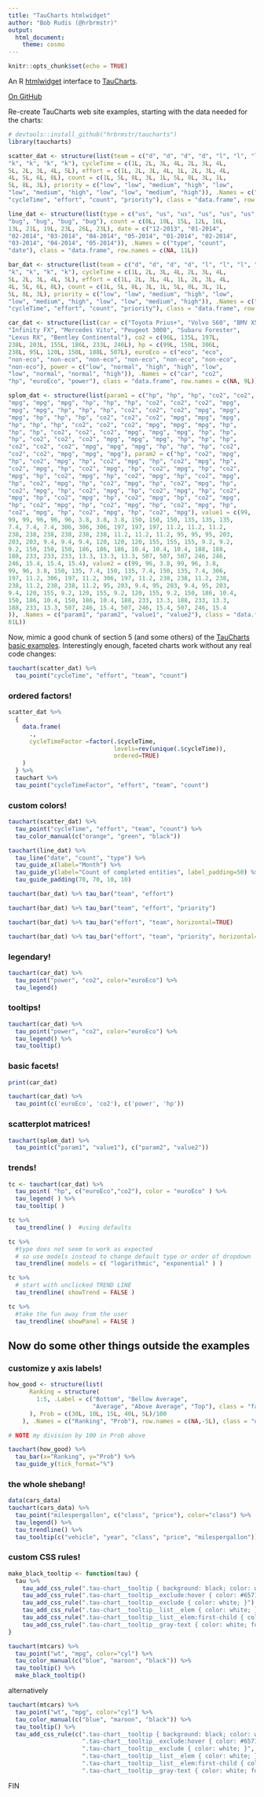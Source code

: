 ```yaml
---
title: "TauCharts htmlwidget"
author: "Bob Rudis (@hrbrmstr)"
output:
  html_document:
    theme: cosmo
---
```


```r
knitr::opts_chunk$set(echo = TRUE)
```

An R [htmlwidget](http://htmlwidgets.org/) interface to [TauCharts](http://www.taucharts.com/).

[On GitHub](http://github.com/hrbrmstr/taucharts)

Re-create TauCharts web site examples, starting with the data needed for the charts:

```r
# devtools::install_github("hrbrmstr/taucharts")
library(taucharts)

scatter_dat <- structure(list(team = c("d", "d", "d", "d", "l", "l", "l", "l",
"k", "k", "k", "k"), cycleTime = c(1L, 2L, 3L, 4L, 2L, 3L, 4L,
5L, 2L, 3L, 4L, 5L), effort = c(1L, 2L, 3L, 4L, 1L, 2L, 3L, 4L,
4L, 5L, 6L, 8L), count = c(1L, 5L, 8L, 3L, 1L, 5L, 8L, 3L, 1L,
5L, 8L, 3L), priority = c("low", "low", "medium", "high", "low",
"low", "medium", "high", "low", "low", "medium", "high")), .Names = c("team",
"cycleTime", "effort", "count", "priority"), class = "data.frame", row.names = c(NA, 12L))

line_dat <- structure(list(type = c("us", "us", "us", "us", "us", "us", "bug",
"bug", "bug", "bug", "bug"), count = c(0L, 10L, 15L, 12L, 16L,
13L, 21L, 19L, 23L, 26L, 23L), date = c("12-2013", "01-2014",
"02-2014", "03-2014", "04-2014", "05-2014", "01-2014", "02-2014",
"03-2014", "04-2014", "05-2014")), .Names = c("type", "count",
"date"), class = "data.frame", row.names = c(NA, 11L))

bar_dat <- structure(list(team = c("d", "d", "d", "d", "l", "l", "l", "l",
"k", "k", "k", "k"), cycleTime = c(1L, 2L, 3L, 4L, 2L, 3L, 4L,
5L, 2L, 3L, 4L, 5L), effort = c(1L, 2L, 3L, 4L, 1L, 2L, 3L, 4L,
4L, 5L, 6L, 8L), count = c(1L, 5L, 8L, 3L, 1L, 5L, 8L, 3L, 1L,
5L, 8L, 3L), priority = c("low", "low", "medium", "high", "low",
"low", "medium", "high", "low", "low", "medium", "high")), .Names = c("team",
"cycleTime", "effort", "count", "priority"), class = "data.frame", row.names = c(NA, 12L))

car_dat <- structure(list(car = c("Toyota Prius+", "Volvo S60", "BMV X5",
"Infinity FX", "Mercedes Vito", "Peugeot 3008", "Subaru Forester",
"Lexus RX", "Bentley Continental"), co2 = c(96L, 135L, 197L,
238L, 203L, 155L, 186L, 233L, 246L), hp = c(99L, 150L, 306L,
238L, 95L, 120L, 150L, 188L, 507L), euroEco = c("eco", "eco",
"non-eco", "non-eco", "non-eco", "non-eco", "non-eco", "non-eco",
"non-eco"), power = c("low", "normal", "high", "high", "low",
"low", "normal", "normal", "high")), .Names = c("car", "co2",
"hp", "euroEco", "power"), class = "data.frame", row.names = c(NA, 9L))

splom_dat <- structure(list(param1 = c("hp", "hp", "hp", "co2", "co2", "co2",
"mpg", "mpg", "mpg", "hp", "hp", "hp", "co2", "co2", "co2", "mpg",
"mpg", "mpg", "hp", "hp", "hp", "co2", "co2", "co2", "mpg", "mpg",
"mpg", "hp", "hp", "hp", "co2", "co2", "co2", "mpg", "mpg", "mpg",
"hp", "hp", "hp", "co2", "co2", "co2", "mpg", "mpg", "mpg", "hp",
"hp", "hp", "co2", "co2", "co2", "mpg", "mpg", "mpg", "hp", "hp",
"hp", "co2", "co2", "co2", "mpg", "mpg", "mpg", "hp", "hp", "hp",
"co2", "co2", "co2", "mpg", "mpg", "mpg", "hp", "hp", "hp", "co2",
"co2", "co2", "mpg", "mpg", "mpg"), param2 = c("hp", "co2", "mpg",
"hp", "co2", "mpg", "hp", "co2", "mpg", "hp", "co2", "mpg", "hp",
"co2", "mpg", "hp", "co2", "mpg", "hp", "co2", "mpg", "hp", "co2",
"mpg", "hp", "co2", "mpg", "hp", "co2", "mpg", "hp", "co2", "mpg",
"hp", "co2", "mpg", "hp", "co2", "mpg", "hp", "co2", "mpg", "hp",
"co2", "mpg", "hp", "co2", "mpg", "hp", "co2", "mpg", "hp", "co2",
"mpg", "hp", "co2", "mpg", "hp", "co2", "mpg", "hp", "co2", "mpg",
"hp", "co2", "mpg", "hp", "co2", "mpg", "hp", "co2", "mpg", "hp",
"co2", "mpg", "hp", "co2", "mpg", "hp", "co2", "mpg"), value1 = c(99,
99, 99, 96, 96, 96, 3.8, 3.8, 3.8, 150, 150, 150, 135, 135, 135,
7.4, 7.4, 7.4, 306, 306, 306, 197, 197, 197, 11.2, 11.2, 11.2,
238, 238, 238, 238, 238, 238, 11.2, 11.2, 11.2, 95, 95, 95, 203,
203, 203, 9.4, 9.4, 9.4, 120, 120, 120, 155, 155, 155, 9.2, 9.2,
9.2, 150, 150, 150, 186, 186, 186, 10.4, 10.4, 10.4, 188, 188,
188, 233, 233, 233, 13.3, 13.3, 13.3, 507, 507, 507, 246, 246,
246, 15.4, 15.4, 15.4), value2 = c(99, 96, 3.8, 99, 96, 3.8,
99, 96, 3.8, 150, 135, 7.4, 150, 135, 7.4, 150, 135, 7.4, 306,
197, 11.2, 306, 197, 11.2, 306, 197, 11.2, 238, 238, 11.2, 238,
238, 11.2, 238, 238, 11.2, 95, 203, 9.4, 95, 203, 9.4, 95, 203,
9.4, 120, 155, 9.2, 120, 155, 9.2, 120, 155, 9.2, 150, 186, 10.4,
150, 186, 10.4, 150, 186, 10.4, 188, 233, 13.3, 188, 233, 13.3,
188, 233, 13.3, 507, 246, 15.4, 507, 246, 15.4, 507, 246, 15.4
)), .Names = c("param1", "param2", "value1", "value2"), class = "data.frame", row.names = c(NA,
81L))
```

Now, mimic a good chunk of section 5 (and some others) of the [TauCharts basic examples](http://api.taucharts.com/basic/index.html). Interestingly enough, faceted charts work without any real code changes:

```r
tauchart(scatter_dat) %>%
  tau_point("cycleTime", "effort", "team", "count")
```

### ordered factors!

```r
scatter_dat %>%
  {
    data.frame(
      .,
      cycleTimeFactor =factor(.$cycleTime,
                              levels=rev(unique(.$cycleTime)),
                              ordered=TRUE)
    )
  } %>%
  tauchart %>%
  tau_point("cycleTimeFactor", "effort", "team", "count")
```

### custom colors!

```r
tauchart(scatter_dat) %>%
  tau_point("cycleTime", "effort", "team", "count") %>%
  tau_color_manual(c("orange", "green", "black"))

tauchart(line_dat) %>%
  tau_line("date", "count", "type") %>%
  tau_guide_x(label="Month") %>%
  tau_guide_y(label="Count of completed entities", label_padding=50) %>%
  tau_guide_padding(70, 70, 10, 10)

tauchart(bar_dat) %>% tau_bar("team", "effort")

tauchart(bar_dat) %>% tau_bar("team", "effort", "priority")

tauchart(bar_dat) %>% tau_bar("effort", "team", horizontal=TRUE)

tauchart(bar_dat) %>% tau_bar("effort", "team", "priority", horizontal=TRUE)
```

### legendary!

```r
tauchart(car_dat) %>%
  tau_point("power", "co2", color="euroEco") %>%
  tau_legend()
```

### tooltips!

```r
tauchart(car_dat) %>%
  tau_point("power", "co2", color="euroEco") %>%
  tau_legend() %>%
  tau_tooltip()
```

### basic facets!

```r
print(car_dat)

tauchart(car_dat) %>%
  tau_point(c('euroEco', 'co2'), c('power', 'hp'))
```

### scatterplot matrices!

```r
tauchart(splom_dat) %>%
  tau_point(c("param1", "value1"), c("param2", "value2"))
```

### trends!

```r
tc <- tauchart(car_dat) %>%
  tau_point( "hp", c("euroEco","co2"), color = "euroEco" ) %>%
  tau_legend( ) %>%
  tau_tooltip( )

tc %>%
  tau_trendline( )  #using defaults

tc %>%
  #type does not seem to work as expected
  # so use models instead to change default type or order of dropdown
  tau_trendline( models = c( "logarithmic", "exponential" ) )

tc %>%
  # start with unclicked TREND LINE
  tau_trendline( showTrend = FALSE )

tc %>%
  #take the fun away from the user
  tau_trendline( showPanel = FALSE )
```

## Now do some other things outside the examples

### customize y axis labels!

```r
how_good <- structure(list(
      Ranking = structure(
        1:5, .Label = c("Bottom", "Bellow Average",
                        "Average", "Above Average", "Top"), class = "factor"
      ), Prob = c(30L, 10L, 15L, 40L, 5L)/100
    ), .Names = c("Ranking", "Prob"), row.names = c(NA,-5L), class = "data.frame")

# NOTE my division by 100 in Prob above

tauchart(how_good) %>%
  tau_bar(x="Ranking", y="Prob") %>%
  tau_guide_y(tick_format="%")
```

### the whole shebang!

```r
data(cars_data)
tauchart(cars_data) %>%
  tau_point("milespergallon", c("class", "price"), color="class") %>%
  tau_legend() %>%
  tau_trendline() %>%
  tau_tooltip(c("vehicle", "year", "class", "price", "milespergallon"))
```

### custom CSS rules!

```r
make_black_tooltip <- function(tau) {
  tau %>%
    tau_add_css_rule(".tau-chart__tooltip { background: black; color: white; }") %>%
    tau_add_css_rule(".tau-chart__tooltip__exclude:hover { color: #65717f; background: linear-gradient(to right, rgba(255, 255, 255, 0) 100%, rgba(235, 238, 241, 0.9) 0%); }") %>%
    tau_add_css_rule(".tau-chart__tooltip__exclude { color: white; }") %>%
    tau_add_css_rule(".tau-chart__tooltip__list__elem { color: white; }") %>%
    tau_add_css_rule(".tau-chart__tooltip__list__elem:first-child { color: white; font-weight: bold; }") %>%
    tau_add_css_rule(".tau-chart__tooltip__gray-text { color: white; font-weight: bold; }")
}

tauchart(mtcars) %>%
  tau_point("wt", "mpg", color="cyl") %>%
  tau_color_manual(c("blue", "maroon", "black")) %>%
  tau_tooltip() %>%
  make_black_tooltip()
```

alternatively

```r
tauchart(mtcars) %>%
  tau_point("wt", "mpg", color="cyl") %>%
  tau_color_manual(c("blue", "maroon", "black")) %>%
  tau_tooltip() %>%
  tau_add_css_rule(c(".tau-chart__tooltip { background: black; color: white; }",
                     ".tau-chart__tooltip__exclude:hover { color: #65717f; background: linear-gradient(to right, rgba(255, 255, 255, 0) 100%, rgba(235, 238, 241, 0.9) 0%); }",
                     ".tau-chart__tooltip__exclude { color: white; }",
                     ".tau-chart__tooltip__list__elem { color: white; }",
                     ".tau-chart__tooltip__list__elem:first-child { color: white; font-weight: bold; }",
                     ".tau-chart__tooltip__gray-text { color: white; font-weight: bold; }"))
```

FIN
